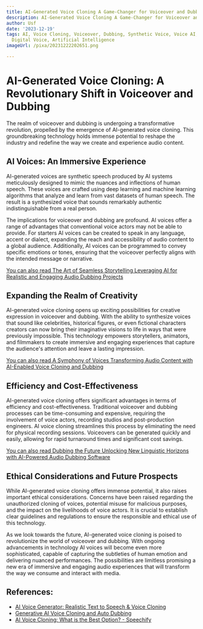 ```yaml
---
title: AI-Generated Voice Cloning A Game-Changer for Voiceover and Dubbing
description: AI-Generated Voice Cloning A Game-Changer for Voiceover and Dubbing
author: Usf
date: '2023-12-19'
tags: AI, Voice Cloning, Voiceover, Dubbing, Synthetic Voice, Voice AI, Voice Actors,
  Digital Voice, Artificial Intelligence
imageUrl: /pixa/20231222202651.png

---
```

# AI-Generated Voice Cloning: A Revolutionary Shift  in Voiceover and Dubbing

The realm of voiceover and  dubbing is  undergoing a  transformative revolution,  propelled by the emergence of AI-generated voice cloning. This groundbreaking technology holds immense potential to reshape the industry and redefine the way we create and experience audio content.

## AI Voices: An Immersive Experience

AI-generated voices are synthetic speech produced by AI systems meticulously designed to mimic the nuances and inflections of human  speech. These  voices are crafted using  deep learning and machine learning algorithms that analyze and  learn from vast datasets of human speech. The result is a synthesized voice  that sounds remarkably authentic indistinguishable from a real person.

The implications for voiceover and dubbing are profound. AI voices offer a range of advantages that conventional voice actors may not be able to  provide. For starters AI voices can be created to speak in any language, accent or dialect, expanding the reach and accessibility of audio content to a global audience.  Additionally, AI voices can be programmed to convey  specific emotions or tones, ensuring that the voiceover perfectly  aligns with the intended message or narrative.

[You can  also read The  Art of Seamless Storytelling Leveraging AI for Realistic and Engaging Audio Dubbing Projects](The%20Art%20of%20Seamless%20Storytelling%20Leveraging%20AI%20for%20Realistic%20and%20Engaging%20Audio%20Dubbing%20Projects)


## Expanding the Realm of  Creativity

AI-generated voice cloning  opens up exciting  possibilities for creative expression  in voiceover and dubbing. With the ability to synthesize voices that sound like celebrities, historical figures, or even  fictional characters creators can now  bring their imaginative visions  to life in ways that were previously impossible. This  technology  empowers storytellers, animators, and filmmakers to create immersive and engaging  experiences that capture the audience's attention and leave a lasting impression.

[You can also read A Symphony of Voices Transforming Audio Content with AI-Enabled Voice Cloning and Dubbing](A%20Symphony%20of%20Voices%20Transforming%20Audio%20Content%20with%20AI-Enabled%20Voice%20Cloning%20and%20Dubbing)


## Efficiency and Cost-Effectiveness

AI-generated voice cloning offers significant advantages in terms of efficiency  and cost-effectiveness. Traditional voiceover and dubbing processes can be  time-consuming and  expensive, requiring the involvement of voice actors, recording studios and post-production engineers. AI voice cloning streamlines this process by eliminating  the need for physical  recording sessions. Voiceovers can be generated quickly  and easily,  allowing for  rapid  turnaround times and significant cost savings.

[You can also read Dubbing the Future Unlocking New Linguistic Horizons with AI-Powered Audio Dubbing Software](Dubbing%20the%20Future%20Unlocking%20New%20Linguistic%20Horizons%20with%20AI-Powered%20Audio%20Dubbing%20Software)


## Ethical Considerations and Future Prospects

While  AI-generated voice cloning offers immense potential, it also  raises important ethical considerations. Concerns have been raised  regarding the unauthorized cloning of voices, potential misuse for  malicious purposes, and the impact on the livelihoods of voice actors.  It is crucial to establish clear guidelines  and regulations to ensure the  responsible  and ethical use of this technology.

As we look towards the future, AI-generated voice cloning is poised to revolutionize the  world of voiceover and dubbing. With ongoing advancements  in technology AI voices will become even more sophisticated, capable of capturing the subtleties  of human emotion and delivering nuanced performances. The possibilities are limitless promising a new era  of immersive  and engaging  audio experiences that will transform the way we consume and interact with media.

## References:
- [AI Voice Generator: Realistic Text to Speech & Voice Cloning](https://lovo.ai/)
- [Generative AI Voice Cloning and Auto Dubbing](https://soca.ai/)
- [AI Voice Cloning: What is the Best Option? - Speechify](https://speechify.com/blog/ai-voice-cloning-what-is-the-best-option/)
